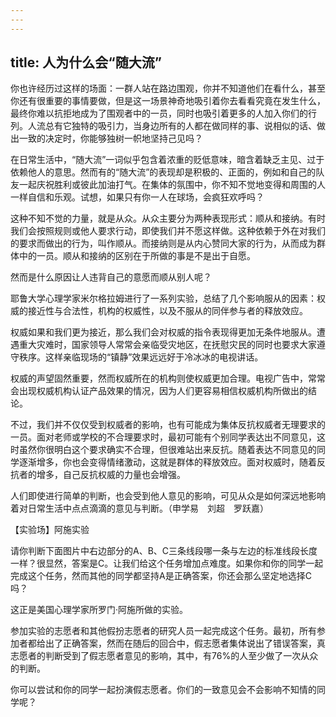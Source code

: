 ```yaml
---
---
---
```

title: 人为什么会“随大流”
---




你也许经历过这样的场面：一群人站在路边围观，你并不知道他们在看什么，甚至你还有很重要的事情要做，但是这一场景神奇地吸引着你去看看究竟在发生什么，最终你难以抗拒地成为了围观者中的一员，同时也吸引着更多的人加入你们的行列。人流总有它独特的吸引力，当身边所有的人都在做同样的事、说相似的话、做出一致的决定时，你能够独树一帜地坚持己见吗？

在日常生活中，“随大流”一词似乎包含着浓重的贬低意味，暗含着缺乏主见、过于依赖他人的意思。然而有的“随大流”的表现却是积极的、正面的，例如和自己的队友一起庆祝胜利或彼此加油打气。在集体的氛围中，你不知不觉地变得和周围的人一样自信和乐观。试想，如果只有你一人在球场，会疯狂欢呼吗？

这种不知不觉的力量，就是从众。从众主要分为两种表现形式：顺从和接纳。有时我们会按照规则或他人要求行动，即使我们并不愿这样做。这种依赖于外在对我们的要求而做出的行为，叫作顺从。而接纳则是从内心赞同大家的行为，从而成为群体中的一员。顺从和接纳的区别在于所做的事是不是出于自愿。



然而是什么原因让人违背自己的意愿而顺从别人呢？

耶鲁大学心理学家米尔格拉姆进行了一系列实验，总结了几个影响服从的因素：权威的接近性与合法性，机构的权威性，以及不服从的同伴参与者的释放效应。

权威如果和我们更为接近，那么我们会对权威的指令表现得更加无条件地服从。遭遇重大灾难时，国家领导人常常会亲临受灾地区，在抚慰灾民的同时也要求大家遵守秩序。这样亲临现场的“镇静”效果远远好于冷冰冰的电视讲话。

权威的声望固然重要，然而权威所在的机构则使权威更加合理。电视广告中，常常会出现权威机构认证产品效果的情况，因为人们更容易相信权威机构所做出的结论。



不过，我们并不仅仅受到权威者的影响，也有可能成为集体反抗权威者无理要求的一员。面对老师或学校的不合理要求时，最初可能有个别同学表达出不同意见，这时虽然你很明白这个要求确实不合理，但很难站出来反抗。随着表达不同意见的同学逐渐增多，你也会变得情绪激动，这就是群体的释放效应。面对权威时，随着反抗者的增多，自己反抗权威的力量也会增强。

人们即使进行简单的判断，也会受到他人意见的影响，可见从众是如何深远地影响着对日常生活中点点滴滴的意见与判断。（申学易　刘超　罗跃嘉）





【实验场】阿施实验

请你判断下面图片中右边部分的A、B、C三条线段哪一条与左边的标准线段长度一样？很显然，答案是C。让我们给这个任务增加点难度。如果你和你的同学一起完成这个任务，然而其他的同学都坚持A是正确答案，你还会那么坚定地选择C吗？



这正是美国心理学家所罗门·阿施所做的实验。

参加实验的志愿者和其他假扮志愿者的研究人员一起完成这个任务。最初，所有参加者都给出了正确答案，然而在随后的回合中，假志愿者集体说出了错误答案，真志愿者的判断受到了假志愿者意见的影响，其中，有76%的人至少做了一次从众的判断。

你可以尝试和你的同学一起扮演假志愿者。你们的一致意见会不会影响不知情的同学呢？